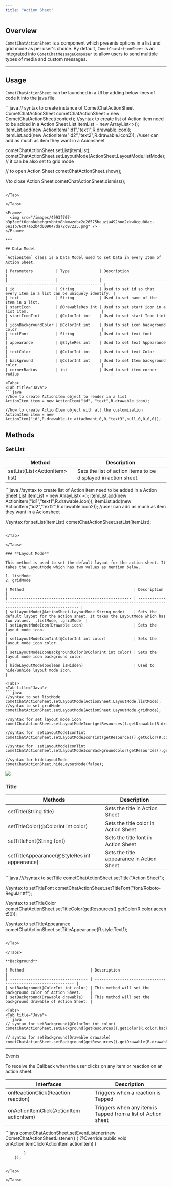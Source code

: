 ```yaml
---
title: "Action Sheet"
---
```


## Overview

`CometChatActionSheet` is a component which presents options in a list and grid mode as per user's choice. By default, `CometChatActionSheet` is an integrated into `CometChatMessageComposer` to allow users to send multiple types of media and custom messages.

***

## Usage

`CometChatActionSheet` can be launched in a UI by adding below lines of code it into the java file.

<Tabs>
<Tab title="Java">
```java
// syntax to create instance of CometChatActionSheet
CometChatActionSheet cometChatActionSheet = new CometChatActionSheet(context);
//syntax to create list of Action item need to be added in a Action Sheet
List<ActionItem> itemList = new ArrayList<>();
itemList.add(new ActionItem("id1","text1",R.drawable.icon));
itemList.add(new ActionItem("id2","text2",R.drawable.icon2));
//user can add as much as item they want in a Acionsheet

cometChatActionSheet.setList(itemList);
cometChatActionSheet.setLayoutMode(ActionSheet.LayoutMode.listMode); // it can be also set to grid mode

// to open Action Sheet
cometChatActionSheet.show();

//to close Action Sheet
cometChatActionSheet.dismiss();
```

</Tab>

</Tabs>

<Frame>
  <img src="/images/4993f707-b3p3eeft6cnnkubehgrvbhtx8hkmwzobx2e26575beuzja492hoo2xkw8cgu00ac-6e11b76c07a62b4d009047da72c97225.png" />
</Frame>

***

## Data Model

`ActionItem` class is a Data Model used to set Data in every Item of Action Sheet.

| Parameters          | Type             | Description                                                           |
| ------------------- | ---------------- | --------------------------------------------------------------------- |
| id                  | String           | Used to set id so that every item in a list can be uniquely identify. |
| text                | String           | Used to set name of the Item in a list.                               |
| startIcon           | @DrawableRes int | Used to set start icon in a list item.                                |
| startIconTint       | @ColorInt int    | Used to set start Icon tint                                           |
| iconBackgroundColor | @ColorInt int    | Used to set icon background color                                     |
| textFont            | String           | Used to set text font                                                 |
| appearance          | @StyleRes int    | Used to set text Appearance                                           |
| textColor           | @ColorInt int    | Used to set text Color                                                |
| background          | @ColorInt int    | Used to set Item background color                                     |
| cornerRadius        | int              | Used to set item corner radius                                        |

<Tabs>
<Tab title="Java">
```java
//how to create Actionitem object to render in a list
ActionItem item = new ActionItem("id", "text",R.drawable.icon);

//how to create ActionItem object with all the customization 
ActionItem item = new ActionItem("id",R.drawable.ic_attachment,0,0,"text3",null,0,0,0,0));
```

</Tab>

</Tabs>

## Methods

### **Set List**

| Method                          | Description                                                    |
| ------------------------------- | -------------------------------------------------------------- |
| setList(List\<ActionItem> list) | Sets the list of action items to be displayed in action sheet. |

<Tabs>
<Tab title="Java">
```java
//syntax to create list of Action item need to be added in a Action Sheet
List<ActionItem> itemList = new ArrayList<>();
itemList.add(new ActionItem("id1","text1",R.drawable.icon));
itemList.add(new ActionItem("id2","text2",R.drawable.icon2));
//user can add as much as item they want in a Acionsheet

//syntax for setList(itemList)
cometChatActionSheet.setList(itemList);
```

</Tab>

</Tabs>

### **Layout Mode**

This method is used to set the default layout for the action sheet. It takes the LayoutMode which has two values as mention below.

1. listMode
2. gridMode

| Method                                                | Description                                                                                                        |
| ----------------------------------------------------- | ------------------------------------------------------------------------------------------------------------------ |
| setLayoutMode(@ActionSheet.LayoutMode String mode)    | Sets the default layout for the action sheet. It takes the LayoutMode which has two values. `.listMode, .gridMode` |
| setLayoutModeIcon(Drawable icon)                      | Sets the layout mode icon.                                                                                         |
| setLayoutModeIconTint(@ColorInt int color)            | Sets the layout mode icon color.                                                                                   |
| setLayoutModeIconBackgroundColor(@ColorInt int color) | Sets the layout mode icon background color.                                                                        |
| hideLayoutMode(boolean isHidden)                      | Used to hide/unhide layout mode icon.                                                                              |

<Tabs>
<Tab title="Java">
```java
//syntax to set listMode
cometChatActionSheet.setLayoutMode(ActionSheet.LayoutMode.listMode); 
//syntax to set gridMode
cometChatActionSheet.setLayoutMode(ActionSheet.LayoutMode.gridMode);

//syntax for set layout mode icon
cometChatActionSheet.setLayoutModeIcon(getResources().getDrawable(R.drawable.icon));

//syntax for  setLayoutModeIconTint
cometChatActionSheet.setLayoutModeIconTint(getResources().getColor(R.color.accent50));

//syntax for  setLayoutModeIconTint
cometChatActionSheet.setLayoutModeIconBackgroundColor(getResources().getColor(R.color.primary));

//syntax for hideLayoutMode
cometChatActionSheet.hideLayoutMode(false);
```

</Tab>

</Tabs>

<Frame>
  <img src="/images/4ed6a1cc-6htpi8eb49tytr6dxfbtm8654wv2r9vdiax1ex8vr6b5ki6d2mgswaym4xfawhf8-2bb092be0333f04eaa596b141d4030dc.png" />
</Frame>

### **Title**

| Methods                                      | Description                               |
| -------------------------------------------- | ----------------------------------------- |
| setTitle(String title)                       | Sets the title in Action Sheet            |
| setTitleColor(@ColorInt int color)           | Sets the title color in Action Sheet      |
| setTitleFont(String font)                    | Sets the title font in Action Sheet       |
| setTitleAppearance(@StyleRes int appearance) | Sets the title appearance in Action Sheet |

<Tabs>
<Tab title="Java">
```java
////syntax to setTitle
cometChatActionSheet.setTitle("Action Sheet"); 

//syntax to setTitleFont
cometChatActionSheet.setTitleFont("font/Roboto-Regular.ttf");

//syntax to setTitleColor
cometChatActionSheet.setTitleColor(getResources().getColor(R.color.accent50));

//syntax to setTitleAppearance
cometChatActionSheet.setTitleAppearance(R.style.Text1);
```

</Tab>

</Tabs>

**Background**

| Method                             | Description                                                   |
| ---------------------------------- | ------------------------------------------------------------- |
| setBackground(@ColorInt int color) | This method will set the background color of Action Sheet.    |
| setBackground(Drawable drawable)   | This method will set the background drawable of Action Sheet. |

<Tabs>
<Tab title="Java">
```java
// syntax for setBackground(@ColorInt int color)
cometChatActionSheet.setBackground(getResources().getColor(R.color.background));

// syntax for setBackground(Drawable drawable)
cometChatActionSheet.setBackground(getResources().getDrawable(R.drawable.background));
```

</Tab>

</Tabs>

***

Events

To receive the Callback when the user clicks on any item or reaction on an action sheet.

| Interfaces                               | Description                                                  |
| ---------------------------------------- | ------------------------------------------------------------ |
| onReactionClick(Reaction reaction)       | Triggers when a reaction is Tapped                           |
| onActionItemClick(ActionItem actionItem) | Triggers when any item is Tapped from a list of Action sheet |

<Tabs>
<Tab title="Java">
```java
cometChatActionSheet.setEventListener(new CometChatActionSheetListener() {
            @Override
            public void onActionItemClick(ActionItem actionItem) {
                
            }
        });
```

</Tab>

</Tabs>
